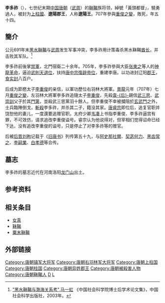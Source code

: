 '''李多祚'''（{{bd|654年||707年|8月7日|catIdx=F}}），七世纪末期[[中国|中国]][[唐朝|唐朝]]（[[武周|武周]]）的[[靺鞨|靺鞨]]族将领，綽號「黃頭都督」，驍勇過人，被封为[[上柱國|上柱國]]、'''遼陽郡王'''，人称'''遼陽王'''。707年參與[[重俊之變|重俊之變]]，敗死，年五十四。

==簡介==

公元691年末[[黑水靺鞨|黑水靺鞨]]与[[武周|武周]]发生军事冲突，李多祚用计策毒杀黑水靺鞨[[酋长|酋长]]，并击败其军队。<ref>[http://www.eurasianhistory.com/data/articles/a02/20.html "黑水靺鞨与渤海关系考",马一虹] {{Wayback|url=http://www.eurasianhistory.com/data/articles/a02/20.html |date=20090827000738 }} 《中国社会科学院博士后学术论文集》，中国社会科学出版社，2003年。</ref>

李多祚前後掌[[禁軍|禁軍]]，北門宿衛二十余年。705年，李多祚參與大臣[[张柬之|张柬之]]等人的[[神龍革命|神龍革命]]，逼迫[[武則天|武則天]][[退位|退位]]，扶持[[唐中宗|唐中宗]][[復辟|復辟]][[帝位|帝位]]，重建李唐。以功进封辽阳[[郡王|郡王]]，[[食实封|食实封]]八百户。

后成为節愍太子[[李重俊|李重俊]]的亲信，以軍功歷位右羽林大將軍。[[景龍|景龍]]元年（707年）七月[[重俊之變|重俊之變]]，左羽林大將軍李多祚追隨太子[[李重俊|李重俊]]，先殺[[韋后|韋-{后}-]]親信[[武三思|武三思]]、[[武崇訓|武崇訓]]父子於其[[門第|門第]]，並殺武三思黨羽十餘人。但李重俊不幸被攔阻於[[玄武門|玄武門]]之外，士兵臨陣倒戈，[[斬殺|斬殺]]李多祚，并杀其二子，籍没其家。[[唐睿宗|唐睿宗]]即位后，追复官职并饶恕他的妻儿，一度還要追赠官职。太府少卿[[韦凑|韦凑]]上书指李重俊、李多祚逼宫有罪，不可效仿，请求追改李重俊谥号。睿宗认为他说得对，但宰相们觉得诏命已经下达，没有追改李重俊的谥号，只是停止了对李多祚等的赠官。

后被[[后晋|后晋]][[刘昫|刘昫]]记载于《[[旧唐书|旧唐书]]》列传第五十九，与[[阿史那社爾|阿史那社爾]]、[[契苾何力|契苾何力]]、[[黑齿常之|黑齿常之]]、[[李嗣業|李嗣業]]、[[白孝德|白孝德]]等合传。

==墓志==
李多祚的墓志近代在河南洛阳[[龙门山|龙门山]]出土。

==参考资料==
{{reflist}}

==相关条目==
*[[女真|女真]]
*[[靺鞨|靺鞨]]
*[[粟末靺鞨|粟末靺鞨]]

==外部链接==
{{wikisource|舊唐書/卷109}}

[[Category:唐朝镇军大将军|Category:唐朝镇军大将军]]
[[Category:唐朝右羽林军大将军|Category:唐朝右羽林军大将军]]
[[Category:唐朝上柱国|Category:唐朝上柱国]]
[[Category:唐朝柱国|Category:唐朝柱国]]
[[Category:唐朝异姓郡王|Category:唐朝异姓郡王]]
[[Category:唐朝被殺害人物|Category:唐朝被殺害人物]]
[[Category:唐朝靺鞨人|Category:唐朝靺鞨人]]
[[Category:李姓|D]]
[[Category:辽阳人|L]]